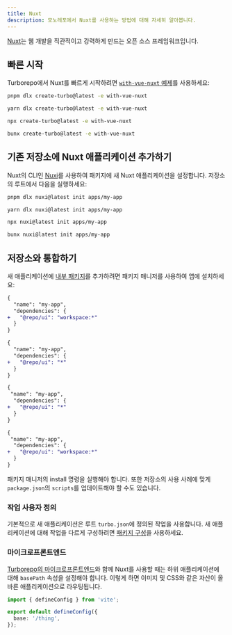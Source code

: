 ```yaml
---
title: Nuxt
description: 모노레포에서 Nuxt를 사용하는 방법에 대해 자세히 알아봅니다.
---
```



[Nuxt](https://nuxt.com/)는 웹 개발을 직관적이고 강력하게 만드는 오픈 소스 프레임워크입니다.

## 빠른 시작

Turborepo에서 Nuxt를 빠르게 시작하려면 [`with-vue-nuxt` 예제](https://github.com/vercel/turborepo/tree/main/examples/with-vue-nuxt)를 사용하세요:

<PackageManagerTabs>

<Tab value="pnpm">

```bash title="Terminal"
pnpm dlx create-turbo@latest -e with-vue-nuxt
```

</Tab>

<Tab value="yarn">

```bash title="Terminal"
yarn dlx create-turbo@latest -e with-vue-nuxt
```

</Tab>

<Tab value="npm">

```bash title="Terminal"
npx create-turbo@latest -e with-vue-nuxt
```

</Tab>

<Tab value="bun (Beta)">

```bash title="Terminal"
bunx create-turbo@latest -e with-vue-nuxt
```

</Tab>
</PackageManagerTabs>

## 기존 저장소에 Nuxt 애플리케이션 추가하기

Nuxt의 CLI인 [Nuxi](https://www.npmjs.com/package/nuxi)를 사용하여 패키지에 새 Nuxt 애플리케이션을 설정합니다. 저장소의 루트에서 다음을 실행하세요:

<PackageManagerTabs>

<Tab value="pnpm">

```bash title="Terminal"
pnpm dlx nuxi@latest init apps/my-app
```

</Tab>

<Tab value="yarn">

```bash title="Terminal"
yarn dlx nuxi@latest init apps/my-app
```

</Tab>

<Tab value="npm">

```bash title="Terminal"
npx nuxi@latest init apps/my-app
```

</Tab>

<Tab value="bun (Beta)">

```bash title="Terminal"
bunx nuxi@latest init apps/my-app
```

</Tab>
</PackageManagerTabs>

## 저장소와 통합하기

새 애플리케이션에 [내부 패키지](/docs/core-concepts/internal-packages)를 추가하려면 패키지 매니저를 사용하여 앱에 설치하세요:

<PackageManagerTabs>

<Tab value="pnpm">

```diff title="./apps/my-app/package.json"
{
  "name": "my-app",
  "dependencies": {
+   "@repo/ui": "workspace:*"
  }
}
```

</Tab>

<Tab value="yarn">

```diff title="./apps/my-app/package.json"
{
  "name": "my-app",
  "dependencies": {
+   "@repo/ui": "*"
  }
}
```

</Tab>

<Tab value="npm">

```diff title="./apps/my-app/package.json"
{
 "name": "my-app",
  "dependencies": {
+   "@repo/ui": "*"
  }
}
```

</Tab>

<Tab value="bun (Beta)">

```diff title="./apps/my-app/package.json"
{
 "name": "my-app",
  "dependencies": {
+   "@repo/ui": "workspace:*"
  }
}
```

</Tab>
</PackageManagerTabs>

패키지 매니저의 install 명령을 실행해야 합니다. 또한 저장소의 사용 사례에 맞게 `package.json`의 `scripts`를 업데이트해야 할 수도 있습니다.

### 작업 사용자 정의

기본적으로 새 애플리케이션은 루트 `turbo.json`에 정의된 작업을 사용합니다. 새 애플리케이션에 대해 작업을 다르게 구성하려면 [패키지 구성](/docs/reference/package-configurations)을 사용하세요.

### 마이크로프론트엔드

[Turborepo의 마이크로프론트엔드](/docs/guides/microfrontends)와 함께 Nuxt를 사용할 때는 하위 애플리케이션에 대해 `basePath` 속성을 설정해야 합니다. 이렇게 하면 이미지 및 CSS와 같은 자산이 올바른 애플리케이션으로 라우팅됩니다.

```ts title="./apps/my-app/vite.config.ts"
import { defineConfig } from 'vite';

export default defineConfig({
  base: '/thing',
});
```
